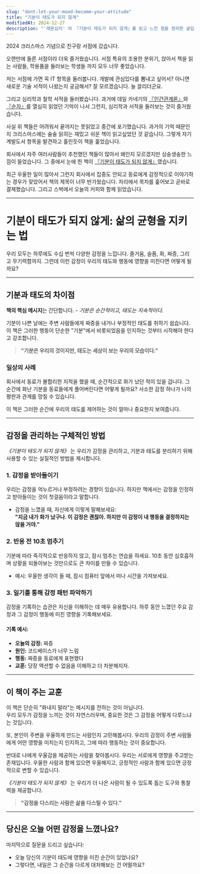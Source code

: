 ```yaml
---
slug: "dont-let-your-mood-become-your-attitude"
title: "기분이 태도가 되지 않게"
modifiedAt: 2024-12-27
description: "'레몬심리' 의 『기분이 태도가 되지 않게』를 읽고 느낀 점을 정리한 글입니다."
---
```


2024 크리스마스 기념으로 친구랑 서점에 갔습니다.

오랜만에 들른 서점이라 더욱 즐거웠습니다.
서점 특유의 조용한 분위기, 앉아서 책을 읽는 사람들, 학용품을 둘러보는 학생들 까지 모두 너무 좋았습니다.

저는 서점에 가면 꼭 IT 항목을 둘러봅니다.
개발에 관심있다를 뽐내고 싶어서? 아니면 새로운 기술 서적이 나왔는지 궁금해서? 잘 모르겠습니다. 늘 끌리더군요.

그리고 심리학과 철학 서적을 둘러봤습니다.
과거에 데일 카네기의 [『인간관계론』](https://www.yes24.com/product/goods/79297023)와 [『순자』](https://m.yes24.com/Goods/Detail/2870572)를 열심히 읽었던 기억이 나서 그런지, 심리학과 서적을 둘러보는 것이 즐거웠습니다.

사실 위 책들은 어려워서 끝까지는 못읽었고 중간에 포기했습니다.
과거의 기억 때문인지 크리스마스에는 술술 읽히는 재밌고 쉬운 책이 읽고싶었던 것 같습니다.
그렇게 자기계발도서 항목을 발견하고 홀린듯이 책을 훑었습니다.

회사에서 자주 여러사람들이 추천했던 책들이 많아서 왜인지 모르겠지만 싱숭생숭한 느낌이 들었습니다.
그 중에서 눈에 띈 책이 [『기분이 태도가 되지 않게』](https://www.yes24.com/product/goods/90872322)였습니다.

최근 우울한 일이 많아서 그런지 회사에서 집중도 안되고 동료에게 감정적으로 이야기하는 경우가 잦았어서 책의 제목이 너무 반가웠습니다.
자리에서 목차를 훑어보고 곧바로 결제했습니다. 그리고 스벅에서 오늘의 커피와 함께 읽었습니다.

---

# 기분이 태도가 되지 않게: 삶의 균형을 지키는 법

우리 모두는 하루에도 수십 번씩 다양한 감정을 느낍니다.
즐거움, 슬픔, 화, 짜증, 그리고 무기력함까지. 그런데 이런 감정이 우리의 태도와 행동에 영향을 미친다면 어떻게 될까요?

---

## **기분과 태도의 차이점**

**책의 핵심 메시지**는 간단합니다. - _기분은 순간적이고, 태도는 지속적이다._

기분이 나쁜 날에는 주변 사람들에게 짜증을 내거나 부정적인 태도를 취하기 쉽습니다.
이 책은 그러한 행동이 단순한 "기분"에서 비롯되었음을 인지하는 것부터 시작해야 한다고 강조합니다.

> **"기분은 우리의 것이지만, 태도는 세상이 보는 우리의 모습이다."**  

### **일상의 사례**

회사에서 동료가 불합리한 지적을 했을 때, 순간적으로 화가 났던 적이 있을 겁니다. 그 순간에 화난 기분을 동료들에게 풀어버린다면 어떻게 될까요? 사소한 감정 하나가 나의 평판과 관계를 망칠 수 있습니다.

이 책은 그러한 순간에 우리의 태도를 제어하는 것이 얼마나 중요한지 보여줍니다.

---

## **감정을 관리하는 구체적인 방법**

_《기분이 태도가 되지 않게》_ 는 우리가 감정을 관리하고, 기분과 태도를 분리하기 위해 사용할 수 있는 실질적인 방법을 제시합니다.

### 1. **감정을 받아들이기**

우리는 감정을 억누르거나 부정하려는 경향이 있습니다. 하지만 책에서는 감정을 인정하고 받아들이는 것이 첫걸음이라고 말합니다.

- 감정을 느꼈을 때, 자신에게 이렇게 말해보세요:  
  **"지금 내가 화가 났구나. 이 감정은 괜찮아. 하지만 이 감정이 내 행동을 결정하지는 않을 거야."**

### 2. **반응 전 10초 멈추기**

기분에 따라 즉각적으로 반응하지 않고, 잠시 멈추는 연습을 하세요. 10초 동안 심호흡하며 상황을 되돌아보는 것만으로도 큰 차이를 만들 수 있습니다.

- 예시: 우울한 생각이 들 때, 잠시 컴퓨터 앞에서 떠나 시간을 가져보세요.

### 3. **일기를 통해 감정 패턴 파악하기**

감정을 기록하는 습관은 자신을 이해하는 데 매우 유용합니다. 하루 동안 느꼈던 주요 감정과 그 감정이 행동에 미친 영향을 기록해보세요.

#### 기록 예시:
- **오늘의 감정:** 짜증
- **원인:** 코드베이스가 너무 느림
- **행동:** 짜증을 동료에게 표현했다
- **교훈:** 당장 액션할 수 없음을 이해하고 더 차분해지자.

---

## **이 책이 주는 교훈**

이 책은 단순히 "화내지 말라"는 메시지를 전하는 것이 아닙니다.  
우리 모두가 감정을 느끼는 것이 자연스러우며, 중요한 것은 그 감정을 어떻게 다루느냐는 것입니다.

또, 본인이 주변을 우울하게 만드는 사람인지 고민해봅시다.
우리의 감정이 주변 사람들에게 어떤 영향을 미치는지 인지하고, 그에 따라 행동하는 것이 중요합니다.

반대로 나에게 우울감을 제공하는 사람을 찾아봅시다.
우리는 서로에게 영향을 주고받는 존재입니다. 우울한 사람과 함께 있으면 우울해지고, 긍정적인 사람과 함께 있으면 긍정적으로 변할 수 있습니다.

_《기분이 태도가 되지 않게》_ 는 우리가 더 나은 사람이 될 수 있도록 돕는 도구와 통찰력을 제공합니다.

> **"감정을 다스리는 사람은 삶을 다스릴 수 있다."**  

---

## **당신은 오늘 어떤 감정을 느꼈나요?**

마지막으로 질문을 드리고 싶습니다:
- 오늘 당신의 기분이 태도에 영향을 미친 순간이 있었나요?  
- 그렇다면, 내일은 그 순간을 다르게 대처해보는 건 어떨까요?

